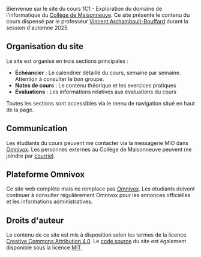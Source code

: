 Bienvenue sur le site du cours 1C1 - Exploration du domaine de l'informatique du [Collège de
Maisonneuve](https://www.cmaisonneuve.qc.ca/). Ce site présente le contenu du cours dispensé
par le professeur [Vincent Archambault-Bouffard](https://github.com/archambaultv-prof) durant la session d'automne 2025.

## Organisation du site

Le site est organisé en trois sections principales :

- **Échéancier** : Le calendrier détaillé du cours, semaine par semaine. Attention à consulter
  le *bon* groupe.
- **Notes de cours** : Le contenu théorique et les exercices pratiques
- **Évaluations** : Les informations relatives aux évaluations du cours

Toutes les sections sont accessibles via le menu de navigation situé en haut de la page.

## Communication

Les étudiants du cours peuvent me contacter via la messagerie MIO dans
[Omnivox](https://cmaisonneuve.omnivox.ca/). Les personnes externes au
Collège de Maisonneuve peuvent me joindre par
[courriel](mailto:varchambaultbouffard@cmaisonneuve.qc.ca).

## Plateforme Omnivox

Ce site web complète mais ne remplace pas
[Omnivox](https://cmaisonneuve.omnivox.ca/). Les étudiants doivent continuer à
consulter régulièrement Omnivox pour les annonces officielles et les informations administratives.

## Droits d'auteur

Le contenu de ce site est mis à disposition selon les termes de la licence
[Creative Commons Attribution 4.0](https://creativecommons.org/licenses/by/4.0/deed.fr).
Le [code source](https://github.com/archambaultv-prof/2025E-420-920-MA) du site est
également disponible sous la licence [MIT](https://opensource.org/licenses/MIT).